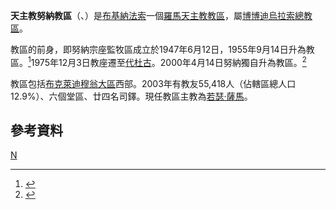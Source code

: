 {{Infobox Roman Catholic diocese
|Roman Catholic Diocese of = 天主教努納教區
|Latin name of diocese = Dioecesis Nunensis
|image =
|caption = 
|location = [[布基納法索|布基納法索]]
|territory =[[布克萊迪穆翁大區|布克萊迪穆翁大區]]西部
|population =55,418
|rite = 拉丁禮
|patron = 
|province = 博博迪烏拉索
|established = 2000年
|cathedral = 永援聖母主教座堂
|副主教座堂 =
|leadership = 主教
|website =
|教宗 = 
|metropolitan =
|ordinary = 若瑟·薩馬
|emeritus =
 |coadjutor bishop = 
}}

'''天主教努納教區'''（{{lang-la|Dioecesis Nunensis}}、{{lang-fr|Diocèse de Nouna}}）是[[布基納法索|布基納法索]]一個[[羅馬天主教|羅馬天主教]][[教區|教區]]，屬[[天主教博博迪烏拉索總教區|博博迪烏拉索總教區]]。

教區的前身，即努納宗座監牧區成立於1947年6月12日，1955年9月14日升為教區。<ref>{{cite journal
|journal=[[宗座公報|宗座公報]]
|publisher=梵蒂岡出版社
|date=1956年
|volume=48
|title=''Dum tantis''
|page=113
|url=http://www.vatican.va/archive/aas/documents/AAS%2048%20%5B1956%5D%20-%20ocr.pdf
|access-date=2011-10-26
|archive-date=2010-03-27
|archive-url=https://web.archive.org/web/20100327070537/http://www.vatican.va/archive/aas/documents/AAS%2048%20%5B1956%5D%20-%20ocr.pdf
|dead-url=no
}}</ref>1975年12月3日教座遷至[[代杜古|代杜古]]。2000年4月14日努納獨自升為教區。<ref>{{Cite web |url=http://www.vatican.va/holy_father/john_paul_ii/apost_constitutions/documents/hf_jp-ii_apc_20000414_grave-successoris_lt.html |title=升為教區的宗座憲令 |access-date=2013-07-02 |archive-date=2014-05-18 |archive-url=https://web.archive.org/web/20140518003056/http://www.vatican.va/holy_father/john_paul_ii/apost_constitutions/documents/hf_jp-ii_apc_20000414_grave-successoris_lt.html |dead-url=no }}</ref>

教區包括[[布克萊迪穆翁大區|布克萊迪穆翁大區]]西部。2003年有教友55,418人（佔轄區總人口12.9%）、六個堂區、廿四名司鐸。現任教區主教為[[若瑟·薩馬|若瑟·薩馬]]。

==參考資料==
{{reflist}}
{{布基納法索天主教教區}}

[[Category:布基納法索天主教教區|N]]